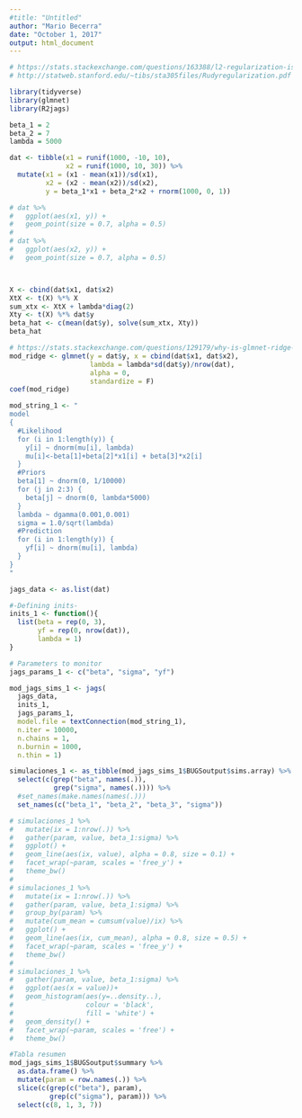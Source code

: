 ```yaml
---
#title: "Untitled"
author: "Mario Becerra"
date: "October 1, 2017"
output: html_document
---
```



```r
# https://stats.stackexchange.com/questions/163388/l2-regularization-is-equivalent-to-gaussian-prior
# http://statweb.stanford.edu/~tibs/sta305files/Rudyregularization.pdf

library(tidyverse)
library(glmnet)
library(R2jags)

beta_1 = 2
beta_2 = 7
lambda = 5000

dat <- tibble(x1 = runif(1000, -10, 10),
              x2 = runif(1000, 10, 30)) %>% 
  mutate(x1 = (x1 - mean(x1))/sd(x1),
         x2 = (x2 - mean(x2))/sd(x2),
         y = beta_1*x1 + beta_2*x2 + rnorm(1000, 0, 1))

# dat %>% 
#   ggplot(aes(x1, y)) +
#   geom_point(size = 0.7, alpha = 0.5) 
# 
# dat %>% 
#   ggplot(aes(x2, y)) +
#   geom_point(size = 0.7, alpha = 0.5) 



X <- cbind(dat$x1, dat$x2)
XtX <- t(X) %*% X
sum_xtx <- XtX + lambda*diag(2)
Xty <- t(X) %*% dat$y
beta_hat <- c(mean(dat$y), solve(sum_xtx, Xty))
beta_hat

# https://stats.stackexchange.com/questions/129179/why-is-glmnet-ridge-regression-giving-me-a-different-answer-than-manual-calculat
mod_ridge <- glmnet(y = dat$y, x = cbind(dat$x1, dat$x2), 
                    lambda = lambda*sd(dat$y)/nrow(dat), 
                    alpha = 0,
                    standardize = F)
coef(mod_ridge)

mod_string_1 <- "
model
{
  #Likelihood
  for (i in 1:length(y)) {
    y[i] ~ dnorm(mu[i], lambda)
    mu[i]<-beta[1]+beta[2]*x1[i] + beta[3]*x2[i]
  }
  #Priors 
  beta[1] ~ dnorm(0, 1/10000) 
  for (j in 2:3) { 
    beta[j] ~ dnorm(0, lambda*5000) 
  }
  lambda ~ dgamma(0.001,0.001)
  sigma = 1.0/sqrt(lambda)
  #Prediction
  for (i in 1:length(y)) { 
    yf[i] ~ dnorm(mu[i], lambda) 
  }
}
"

jags_data <- as.list(dat)

#-Defining inits-
inits_1 <- function(){
  list(beta = rep(0, 3),
       yf = rep(0, nrow(dat)),
       lambda = 1)
}

# Parameters to monitor
jags_params_1 <- c("beta", "sigma", "yf")

mod_jags_sims_1 <- jags(
  jags_data,
  inits_1,
  jags_params_1,
  model.file = textConnection(mod_string_1),
  n.iter = 10000,
  n.chains = 1,
  n.burnin = 1000, 
  n.thin = 1)

simulaciones_1 <- as_tibble(mod_jags_sims_1$BUGSoutput$sims.array) %>% 
  select(c(grep("beta", names(.)),
           grep("sigma", names(.)))) %>% 
  #set_names(make.names(names(.)))
  set_names(c("beta_1", "beta_2", "beta_3", "sigma"))

# simulaciones_1 %>% 
#   mutate(ix = 1:nrow(.)) %>% 
#   gather(param, value, beta_1:sigma) %>% 
#   ggplot() + 
#   geom_line(aes(ix, value), alpha = 0.8, size = 0.1) + 
#   facet_wrap(~param, scales = 'free_y') +
#   theme_bw()
# 
# simulaciones_1 %>% 
#   mutate(ix = 1:nrow(.)) %>% 
#   gather(param, value, beta_1:sigma) %>% 
#   group_by(param) %>% 
#   mutate(cum_mean = cumsum(value)/ix) %>% 
#   ggplot() + 
#   geom_line(aes(ix, cum_mean), alpha = 0.8, size = 0.5) + 
#   facet_wrap(~param, scales = 'free_y') +
#   theme_bw()
# 
# simulaciones_1 %>%
#   gather(param, value, beta_1:sigma) %>% 
#   ggplot(aes(x = value))+
#   geom_histogram(aes(y=..density..),
#                  colour = 'black', 
#                  fill = 'white') +
#   geom_density() +
#   facet_wrap(~param, scales = 'free') +
#   theme_bw()

#Tabla resumen
mod_jags_sims_1$BUGSoutput$summary %>% 
  as.data.frame() %>% 
  mutate(param = row.names(.)) %>% 
  slice(c(grep(c("beta"), param),
          grep(c("sigma"), param))) %>% 
  select(c(8, 1, 3, 7))

```

